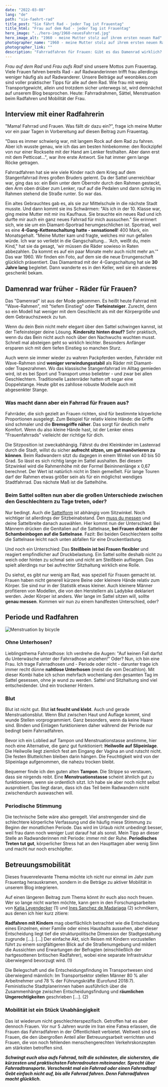 ```yaml
---
date: "2022-03-08"
lang: "de"
path: "sie-faehrt-rad"
title_post: "Sie fährt Rad - jeder Tag ist Frauentag"
title_html: "Frau auf dem Rad - jeder Tag ist Frauentag"
hero_image: "../hero-img/1960-neuesFahrrad.jpg"
hero_image_alt: "1960 - meine Mutter stolz auf ihrem ersten neuen Rad"
photographer_name: "1960 - meine Mutter stolz auf ihrem ersten neuen Rad"
photographer_link: ""
description: "Fahrradfahren für Frauen: Gibt es das Damenrad wirklich? Was muss frau bei der Sattelwahl beachten und wie fährt es sich Fahrrad während der Menstruation? Fahrradrahmen, Unterhosen und Frauenmobilität sind Thema in unserem Blog-Beitrag am Frauentag."
---
```


_Frau auf dem Rad_ und _Frau aufs Rad!_ sind unsere Mottos zum Frauentag. Viele Frauen fahren bereits Rad - auf Radwanderinnen trifft frau allerdings weniger häufig als auf Radwanderer. Unsere Beiträge auf weonbikes.com sind voller praktischer Tipps für alle auf dem Rad. Wie frau mit wenig Transportgewicht, allein und trotzdem sicher unterwegs ist, wird demnächst auf unserem Blog besprochen. Heute: Fahrradrahmen, Sättel, Menstruation beim Radfahren und Mobilität der Frau.

## Interview mit einer Radfahrerin

"Mama! Fahrrad und Frauen. Was fällt dir dazu ein?", frage ich meine Mutter vor ein paar Tagen in Vorbereitung auf diesen Beitrag zum Frauentag.

"Dass es immer schwierig war, mit langem Rock auf dem Rad zu fahren. Aber ich wusste genau, wie ich das am besten hinbekomme: den Rockzipfel von nur einer Rockseite mit der Hand am Lenker festhalten. Aber dann erst mit dem Petticoat...", war ihre erste Antwort. Sie hat immer gern lange Röcke getragen. 

Fahrradfahren hat sie wie viele Kinder nach dem Krieg auf dem Stangenfahrrad ihres großen Bruders gelernt. Da der Sattel unerreichbar war, ging das so: ein Bein unter dem Oberrohr durch den Rahmen gesteckt, den Arm oben drüber zum Lenker, rauf auf die Pedalen und dann schräg im Rahmen stehend die Straße runter. So war das.

Ein altes Gebrauchtes gab es, als sie zur Mittelschule in die nächste Stadt musste. Und dann kommt sie ins Schwärmen: "Als ich in der 10. Klasse war, ging meine Mutter mit mir ins Kaufhaus. Sie brauchte ein neues Rad und ich durfte mir auch ein ganz neues Fahrrad für mich aussuchen." Sie erinnert sich, wie sie um ein Diamant-Sportrad herumgeschlichen ist. Sportrad, weil es eine **4-Gang-Kettenschaltung hatte - sensationell**! 400 Mark, ein Monatsgehalt. "Meine Mutter kam und fragte, welches mir nun gefallen würde. Ich war so verliebt in die Gangschaltung... 'Ach, weißt du, mein Kind," hat sie da gesagt, 'wir müssen die Räder sowieso in Raten abbezahlen. Da kommt es auf ein paar Monate mehr auch nicht mehr an.'" Das war 1960. Wir finden ein Foto, auf dem sie die neue Errungenschaft glücklich präsentiert. Das Diamantrad mit der 4-Gangschaltung hat sie **30 Jahre lang** begleitet. Dann wanderte es in den Keller, weil sie ein anderes geschenkt bekam.

## Damenrad war früher - Räder für Frauen?

Das "Damenrad" ist aus der Mode gekommen. Es heißt heute Fahrrad mit "Wave-Rahmen", mit "tiefem Einstieg" oder **Tiefeinsteiger**. Zurecht, denn so ein Modell hat weniger mit dem Geschlecht als mit der Körpergröße und dem Gebrauchszweck zu tun.

Wenn du dein Bein nicht mehr elegant über den Sattel schwingen kannst, ist der Tiefeinsteiger deine Lösung. **Kindersitz hinten drauf?** Sehr praktisch, wenn du das Bein nicht auch noch über den Nachwuchs wuchten musst. Schnell mal absteigen geht so wirklich leichter. Besonders Anfänger ersparen sich mit dem tiefen Einstieg so manchen Sturz.

Auch wenn sie immer wieder zu wahren Packpferden werden, Fahrräder mit Wave-Rahmen sind **weniger verwindungsstabil** als Räder mit Diamant- oder Trapezrahmen. Wo das klassische Stangenfahrrad im Alltag gemieden wird, ist es bei Sport und Transport umso beliebter - und zwar bei allen Geschlechtern. Traditionelle Lastenräder hatten oft sogar eine Doppelstange. Heute gibt es zahllose robuste Modelle auch mit abgesenkter Stange.

### Was macht dann aber ein Fahrrad für Frauen aus?

Fahrräder, die sich gezielt an Frauen richten, sind für bestimmte körperliche Proportionen ausgelegt. Zum Beispiel für relativ kleine Hände: die Griffe sind schmaler und die **Bremsgriffe näher**. Das sorgt für deutlich mehr Komfort. Wenn du also kleine Hände hast, ist der Lenker eines "Frauenfahrrads" vielleicht der richtige für dich.

Die Sitzposition ist zweckabhängig. Fährst du drei Kleinkinder im Lastenrad durch die Stadt, willst du sicher **aufrecht sitzen, um gut manövrieren zu können**. Beim Radwandern sitzt du dagegen in einem Winkel von 40 bis 50 Grad. So lässt es sich richtig lange im Sattel aushalten. Bei diesem Sitzwinkel wird die Rahmenhöhe mit der Formel Beininnenlänge x 0,67 berechnet. Der Wert ist natürlich nicht in Stein gemeißelt. Für lange Touren darf der Rahmen etwas größer sein als für ein möglichst wendiges Stadtfahrrad. Das nächste Maß ist die Sattelhöhe.

### Beim Sattel sollten nun aber die großen Unterschiede zwischen den Geschlechtern zu Tage treten, oder?

Nur bedingt. Auch die [Sattelform](https://www.sq-lab.com/ergonomie/sqlab-produktkonzepte/unisex/) ist abhängig vom Sitzwinkel. Noch wichtiger ist allerdings der Sitzbeinabstand. Den [muss du messen](https://weonbikes.com/blog/sitzbeinabstand-bestimmen-in-3-schritten/) und deine Sattelbreite danach auswählen. Hier kommt nun der Unterschied: Bei Männern drücken die Genitalien auf die Sattelnase, **bei Frauen drückt der Schambeinbogen auf die Sattelnase**. Fazit: Bei beiden Geschlechtern sollte die Sattelnase leicht nach unten abfallen für eine Druckentlastung.

Und noch ein Unterschied: Das **Steißbein ist bei Frauen flexibler** und reagiert empfindlicher auf Druckbelastung. Ein Sattel sollte deshalb nicht zu weich oder hinten zu schmal sein und nicht am Steißbein aufliegen. Das spielt allerdings nur bei aufrechter Sitzhaltung wirklich eine Rolle.

Du siehst, es gibt nur wenig am Rad, was speziell für Frauen gemacht ist. Frauen haben nicht generell kürzere Beine oder kleinere Hände relativ zum Körper. Sie sind nur in der Statistik etwas kleiner. Auch kleinere Männer profitieren von Modellen, die von den Herstellern als Ladybike deklariert werden. Jeder Körper ist anders. Wer lange im Sattel sitzen will, sollte **genau messen**. Kommen wir nun zu einem handfesten Unterschied, oder?

## Periode und Radfahren
![Menstruation by bicycle](../img/menstruation-by-bike.jpg)

### Ohne Unterhosen?

Lieblingsthema Fahrradhose: Ich verdrehe die Augen: "Auf keinen Fall darfst du Unterwäsche unter der Fahrradhose anziehen!" Oder? Nun, ich bin eine Frau. Ich trage Fahrradhosen und - Periode oder nicht - darunter trage ich immer recht dünne **nahtlose Unterhosen** (meist die vom Decathlon). Mit dieser Kombi habe ich schon mehrfach wochenlang den gesamten Tag im Sattel gesessen, ohne je wund zu werden. Sattel und Sitzhaltung sind viel entscheidender. Und ein trockener Hintern.

### Blut

Blut ist nicht gut. Blut **ist feucht und klebt**. Auch und gerade Menstruationsblut. Wenn Blut zwischen Haut und Auflage kommt, sind wunde Stellen vorprogrammiert. Ganz besonders, wenn da keine Haare sind. Binden und Einlagen funktionieren daher während der Periode nur bedingt beim Fahrradfahren.

Bevor ich ein Loblied auf Tampon und Menstruationstasse anstimme, hier noch eine Alternative, die ganz gut funktioniert: **Heilwolle auf Slipeinlage**. Die Heilwolle liegt ziemlich fest am Eingang der Vagina an und rutscht nicht. Die festen Blutteilchen bleiben darin hängen. Die Feuchtigkeit wird von der Slipeinlage aufgenommen, die nahezu trocken bleibt.

Bequemer finde ich den guten alten **Tampon**. Die Strippe so verstauen, dass sie nirgends reibt. Eine **Menstruationstasse** scheint ähnlich gut zu funktionieren, wenn sie ordentlich sitzt. Ich habe sie aber noch nicht selbst ausprobiert. Das liegt daran, dass ich das Teil beim Radwandern nicht zwischendurch auswaschen will.

### Periodische Stimmung

Die technische Seite wäre also geregelt. Viel anstrengender sind die schlechtere körperliche Verfassung und die häufig miese Stimmung zu Beginn der monatlichen Periode. Das wird im Urlaub nicht unbedingt besser, weil frau dann noch weniger Lust darauf hat als sonst. Mein Tipp an dieser Stelle an Radwanderinnen mit Periode: immer mit der Ruhe. **Periodisches Treten tut gut**, körperlicher Stress hat an den Haupttagen aber wenig Sinn und macht nur noch erschöpfter.

## Betreuungsmobilität

Dieses frauenrelevante Thema möchte ich nicht nur einmal im Jahr zum Frauentag herauskramen, sondern in die Beträge zu aktiver Mobilität in unserem Blog integrieren.

Auf einen längeren Beitrag zum Thema könnt ihr euch also noch freuen. Wer so lange nicht warten möchte, kann gern in den Forschungsarbeiten von [Katja Leyendecker](https://katsdekker.wordpress.com/publications/) (1) und [Ines Sanchez de Madariaga](https://unhabitat.org/mobility-of-care-ines-sanchez-de-madariaga) (2)  schmökern, aus denen ich hier kurz zitiere:

**Radfahren mit Kindern** mag oberflächlich betrachtet wie die Entscheidung eines Einzelnen, einer Familie oder eines Haushalts aussehen, aber dieser Entscheidung liegt tief die strukturpolitische Dimension der Stadtgestaltung zugrunde \[...\]. \[...\] Der einfache Akt, sich Reisen mit Kindern vorzustellen führt zu einem sorgfältigeren Blick auf die Straßenumgebung und mildert die Aussichten und Erwartungen der Befragten (einschließlich der hartgesottenen britischen Radfahrer), wobei eine separate Infrastruktur überwiegend bevorzugt wird. (1)

Die Belegschaft und die Entscheidungsfindung im Transportwesen sind überwiegend männlich: Im Transportsektor stellen Männer 80 % aller Arbeitnehmer und 78 % der Führungskräfte (Eurofund 2018:7). Feministische Stadtplanerinnen haben ausführlich über die Zusammenhänge zwischen Entscheidungsfindung und **räumlichen Ungerechtigkeiten** geschrieben \[...\]. (2)

### **Mobilität ist ein Stück Unabhängigkeit**

Das ist wiederum nicht geschlechterspezifisch. Getroffen hat es aber dennoch Frauen. Vor nur 5 Jahren wurde im Iran eine Fatwa erlassen, die Frauen das Fahrradfahren in der Öffentlichkeit verbietet. Weltweit sind es Frauen, die den übergroßen Anteil aller Betreuungsarbeit verrichten und Frauen, die von noch fehlenden menschengerechten Verkehrskonzepten am stärksten betroffen sind.

**_Schwingt euch also aufs Fahrrad, teilt die schönsten, die sichersten, die kürzesten und praktischsten Fahrradrouten miteinander. Sprecht über Fahrradtransporte. Verschenkt mal ein Fahrrad oder einen Fahrradtag! Gebt einfach nicht auf, bis alle Fahrrad fahren. Denn Fahrradfahren macht glücklich._**
